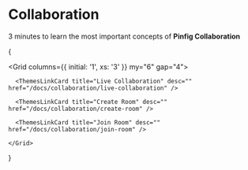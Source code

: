 ---
---

# Collaboration

3 minutes to learn the most important concepts of **Pinfig Collaboration**

{

  <Grid columns={{ initial: '1', xs: '3' }} my="6" gap="4">

      <ThemesLinkCard title="Live Collaboration" desc="" href="/docs/collaboration/live-collaboration" />

      <ThemesLinkCard title="Create Room" desc="" href="/docs/collaboration/create-room" />

      <ThemesLinkCard title="Join Room" desc="" href="/docs/collaboration/join-room" />

    </Grid>

}
